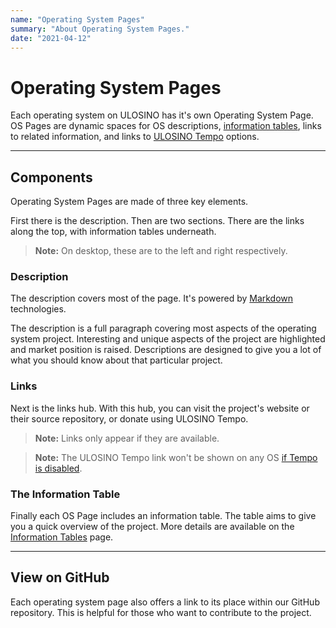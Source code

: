```yaml
---
name: "Operating System Pages"
summary: "About Operating System Pages."
date: "2021-04-12"
---
```


# Operating System Pages

Each operating system on ULOSINO has it's own Operating System Page. OS Pages are dynamic spaces for OS descriptions, [information tables](/docs/pages/informationtables), links to related information, and links to [ULOSINO Tempo](/docs/tempo) options.

---

## Components

Operating System Pages are made of three key elements.

First there is the description. Then are two sections. There are the links along the top, with information tables underneath.

> **Note:** On desktop, these are to the left and right respectively.

### Description

The description covers most of the page. It's powered by [Markdown](https://en.wikipedia.org/wiki/Markdown) technologies.

The description is a full paragraph covering most aspects of the operating system project. Interesting and unique aspects of the project are highlighted and market position is raised. Descriptions are designed to give you a lot of what you should know about that particular project.

### Links

Next is the links hub. With this hub, you can visit the project's website or their source repository, or donate using ULOSINO Tempo.

> **Note:** Links only appear if they are available.

> **Note:** The ULOSINO Tempo link won't be shown on any OS [if Tempo is disabled](/docs/tempo/disable).

### The Information Table

Finally each OS Page includes an information table. The table aims to give you a quick overview of the project. More details are available on the [Information Tables](/docs/pages/informationtables) page.

---

## View on GitHub

Each operating system page also offers a link to its place within our GitHub repository. This is helpful for those who want to contribute to the project.
